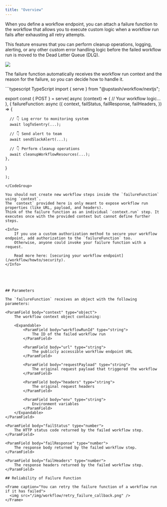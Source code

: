 ```yaml
---
title: "Overview"
---
```


When you define a workflow endpoint, you can attach a failure function to the workflow that allows you to execute custom logic when a workflow run fails after exhausting all retry attempts.

This feature ensures that you can perform cleanup operations, logging, alerting, or any other custom error handling logic before the failed workflow run is moved to the Dead Letter Queue (DLQ).

<Frame caption="Failure function is executed automatically when worklow run fails">
  <img src="/img/workflow/failure_function.png" />
</Frame>

The failure function automatically receives the workflow run context and the reason for the failure, so you can decide how to handle it.

<CodeGroup>
```typescript TypeScript
import { serve } from "@upstash/workflow/nextjs";

export const { POST } = serve<string>(
  async (context) => {
    // Your workflow logic...
  },
  {
    failureFunction: async ({
      context,
      failStatus,
      failResponse,
      failHeaders,
    }) => {

      // 👇 Log error to monitoring system
      await logToSentry(...);

      // 👇 Send alert to team
      await sendSlackAlert(...);

      // 👇 Perform cleanup operations
      await cleanupWorkflowResources(...);
    },
  }
```
);

</CodeGroup>

You should not create new workflow steps inside the `failureFunction` using `context`.
The `context` provided here is only meant to expose workflow run properties (like URL, payload, and headers).
Think of the failure function as an individual `context.run` step. It executes once with the provided context but cannot define further steps.

<Info>
    If you use a custom authorization method to secure your workflow endpoint, add authorization to the `failureFunction` too.
    Otherwise, anyone could invoke your failure function with a request.

    Read more here: [securing your workflow endpoint](/workflow/howto/security).
</Info>





## Parameters

The `failureFunction` receives an object with the following parameters:

<ParamField body="context" type="object">
    The workflow context object containing:

    <Expandable>
        <ParamField body="workflowRunId" type="string">
            The ID of the failed workflow run
        </ParamField>

        <ParamField body="url" type="string">
            The publicly accessible workflow endpoint URL
        </ParamField>

        <ParamField body="requestPayload" type="string">
            The original request payload that triggered the workflow
        </ParamField>

        <ParamField body="headers" type="string">
            The original request headers
        </ParamField>

        <ParamField body="env" type="string">
            Environment variables
        </ParamField>
    </Expandable>
</ParamField>

<ParamField body="failStatus" type="number">
    The HTTP status code returned by the failed workflow step.
</ParamField>

<ParamField body="failResponse" type="number">
    The response body returned by the failed workflow step.
</ParamField>

<ParamField body="failHeaders" type="number">
    The response headers returned by the failed workflow step.
</ParamField>

## Reliability of Failure Function

<Frame caption="You can retry the failure function of a workflow run if it has failed">
  <img src="/img/workflow/retry_failure_callback.png" />
</Frame>
